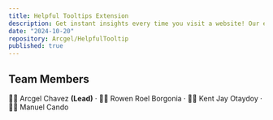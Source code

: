 ```yaml
---
title: Helpful Tooltips Extension
description: Get instant insights every time you visit a website! Our extension provides a quick, informative pop-up notification about the site you're visiting, right when you open it.
date: "2024-10-20"
repository: Arcgel/HelpfulTooltip
published: true
---
```


## Team Members

🧑‍💻 Arcgel Chavez <strong>(Lead)</strong> &middot; 🧑‍💻 Rowen Roel Borgonia &middot; 🧑‍💻 Kent Jay Otaydoy &middot; 🧑‍💻 Manuel Cando
